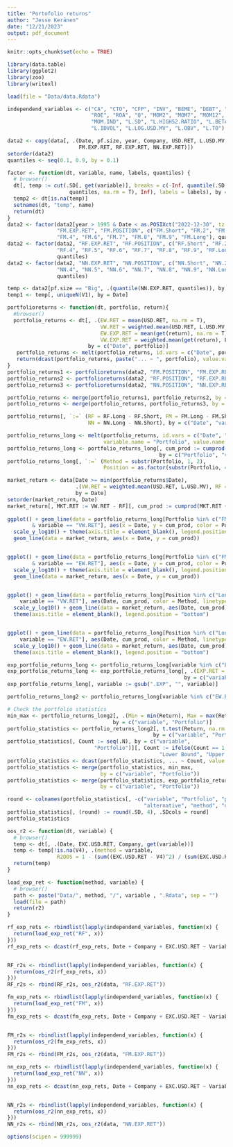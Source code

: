 ```yaml
---
title: "Portofolio returns"
author: "Jesse Keränen"
date: "12/21/2023"
output: pdf_document
---
```


```r
knitr::opts_chunk$set(echo = TRUE)

library(data.table)
library(ggplot2)
library(zoo)
library(writexl)
```

```r
load(file = "Data/data.Rdata")

independend_variables <- c("CA", "CTO", "CFP", "INV", "BEME", "DEBT", "SP", "EP",
                           "ROE", "ROA", "Q", "MOM2", "MOM7", "MOM12", "MOM36",
                           "MOM.IND", "L.SD", "L.HIGH52.RATIO", "L.BETA",
                           "L.IDVOL", "L.LOG.USD.MV", "L.OBV", "L.TO")
```

```r
data2 <- copy(data[, .(Date, pf.size, year, Company, USD.RET, L.USD.MV,
                       FM.EXP.RET, RF.EXP.RET, NN.EXP.RET)])
setorder(data2)
quantiles <- seq(0.1, 0.9, by = 0.1)

factor <- function(dt, variable, name, labels, quantiles) {
  # browser()
  dt[, temp := cut(.SD[, get(variable)], breaks = c(-Inf, quantile(.SD[pf.size == "Big", get(variable)],
                    quantiles, na.rm = T), Inf), labels = labels), by = Date]
  temp2 <- dt[is.na(temp)]
  setnames(dt, "temp", name)
  return(dt)
}
data2 <- factor(data2[year > 1995 & Date < as.POSIXct("2022-12-30", tz = "UTC")],
                "FM.EXP.RET", "FM.POSITION", c("FM.Short", "FM.2", "FM.3", "FM.4",
                "FM.4", "FM.6", "FM.7", "FM.8", "FM.9", "FM.Long"), quantiles)
data2 <- factor(data2, "RF.EXP.RET", "RF.POSITION", c("RF.Short", "RF.2", "RF.3",
                "RF.4", "RF.5", "RF.6", "RF.7", "RF.8", "RF.9", "RF.Long"),
                quantiles)
data2 <- factor(data2, "NN.EXP.RET", "NN.POSITION", c("NN.Short", "NN.2", "NN.3",
                "NN.4", "NN.5", "NN.6", "NN.7", "NN.8", "NN.9", "NN.Long"),
                quantiles)

temp <- data2[pf.size == "Big", .(quantile(NN.EXP.RET, quantiles)), by = c("Date")]
temp1 <- temp[, uniqueN(V1), by = Date]

portfolioreturns <- function(dt, portfolio, return){
  #browser()
  portfolio_returns <- dt[, .(EW.RET = mean(USD.RET, na.rm = T),
                              VW.RET = weighted.mean(USD.RET, L.USD.MV, na.rm = T),
                              EW.EXP.RET = mean(get(return), na.rm = T),
                              VW.EXP.RET = weighted.mean(get(return), L.USD.MV, na.rm = T)),
                          by = c("Date", portfolio)]
   portfolio_returns <- melt(portfolio_returns, id.vars = c("Date", portfolio))
   return(dcast(portfolio_returns, paste("... ~ ", portfolio), value.var = "value"))
}
portfolio_returns1 <- portfolioreturns(data2, "FM.POSITION", "FM.EXP.RET")
portfolio_returns2 <- portfolioreturns(data2, "RF.POSITION", "RF.EXP.RET")
portfolio_returns3 <- portfolioreturns(data2, "NN.POSITION", "NN.EXP.RET")

portfolio_returns <- merge(portfolio_returns1, portfolio_returns2, by = c("Date", "variable"))
portfolio_returns <- merge(portfolio_returns, portfolio_returns3, by = c("Date", "variable"))

portfolio_returns[, `:=` (RF = RF.Long - RF.Short, FM = FM.Long - FM.Short, 
                          NN = NN.Long - NN.Short), by = c("Date", "variable")]

portfolio_returns_long <- melt(portfolio_returns, id.vars = c("Date", "variable"),
                               variable.name = "Portfolio", value.name = "Return")
portfolio_returns_long <- portfolio_returns_long[, cum_prod := cumprod(Return + 1),
                                                 by = c("Portfolio", "variable")]
portfolio_returns_long[, `:=` (Method = substr(Portfolio, 1, 2), 
                               Position = as.factor(substr(Portfolio, 4, length(Portfolio))))]

market_return <- data[Date >= min(portfolio_returns$Date),
                      .(VW.RET = weighted.mean(USD.RET, L.USD.MV), RF = mean(RF)),
                      by = Date]
setorder(market_return, Date)
market_return[, MKT.RET := VW.RET - RF][, cum_prod := cumprod(MKT.RET + 1)]
        
ggplot() + geom_line(data = portfolio_returns_long[Portfolio %in% c("FM", "RF", "NN")
        & variable == "VW.RET"], aes(x = Date, y = cum_prod, color = Portfolio)) +
  scale_y_log10() + theme(axis.title = element_blank(), legend.position = "bottom") +
  geom_line(data = market_return, aes(x = Date, y = cum_prod))


ggplot() + geom_line(data = portfolio_returns_long[Portfolio %in% c("FM", "RF", "NN")
        & variable == "EW.RET"], aes(x = Date, y = cum_prod, color = Portfolio)) +
  scale_y_log10() + theme(axis.title = element_blank(), legend.position = "bottom") +
  geom_line(data = market_return, aes(x = Date, y = cum_prod))


ggplot() + geom_line(data = portfolio_returns_long[Position %in% c("Long", "Short") &
    variable == "VW.RET"], aes(Date, cum_prod, color = Method, linetype = Position)) +
  scale_y_log10() + geom_line(data = market_return, aes(Date, cum_prod)) +
  theme(axis.title = element_blank(), legend.position = "bottom")


ggplot() + geom_line(data = portfolio_returns_long[Position %in% c("Long", "Short") &
    variable == "EW.RET"], aes(Date, cum_prod, color = Method, linetype = Position)) +
  scale_y_log10() + geom_line(data = market_return, aes(Date, cum_prod)) +
  theme(axis.title = element_blank(), legend.position = "bottom")
```

```r
exp_portfolio_returns_long <- portfolio_returns_long[variable %in% c("EW.EXP.RET", "VW.EXP.RET")]
exp_portfolio_returns_long <- exp_portfolio_returns_long[, .(EXP.RET = mean(Return)),
                                                         by = c("variable", "Portfolio")]
exp_portfolio_returns_long[, variable := gsub(".EXP", "", variable)]
```


```r
portfolio_returns_long2 <- portfolio_returns_long[variable %in% c("EW.RET", "VW.RET")]

# Check the portfolio statistics
min_max <- portfolio_returns_long2[, .(Min = min(Return), Max = max(Return)),
                                  by = c("variable", "Portfolio")]
portfolio_statistics <- portfolio_returns_long2[, t.test(Return, na.rm = T), 
                                               by = c("variable", "Portfolio")]
portfolio_statistics[, Count := seq(.N), by = c("variable",
                            "Portfolio")][, Count := ifelse(Count == 1,
                                                 "Lower Bound", "Upper Bound")]
portfolio_statistics <- dcast(portfolio_statistics, ... ~ Count, value.var = "conf.int")
portfolio_statistics <- merge(portfolio_statistics, min_max,
                              by = c("variable", "Portfolio"))
portfolio_statistics <- merge(portfolio_statistics, exp_portfolio_returns_long,
                              by = c("variable", "Portfolio"))

round <- colnames(portfolio_statistics[, -c("variable", "Portfolio", "parameter",
                                            "alternative", "method", "data.name")])
portfolio_statistics[, (round) := round(.SD, 4), .SDcols = round]
portfolio_statistics
```


```r
oos_r2 <- function(dt, variable) {
  # browser()
  temp <- dt[, .(Date, EXC.USD.RET, Company, get(variable))]
  temp <- temp[!is.na(V4), .(method = variable,
                R2OOS = 1 - (sum((EXC.USD.RET - V4)^2) / (sum(EXC.USD.RET^2))))]
  return(temp)
}

load_exp_ret <- function(method, variable) {
  # browser()
  path <- paste("Data/", method, "/", variable , ".Rdata", sep = "")
  load(file = path)
  return(r2)
}
```


```r
rf_exp_rets <- rbindlist(lapply(independend_variables, function(x) { 
  return(load_exp_ret("RF", x))
}))
rf_exp_rets <- dcast(rf_exp_rets, Date + Company + EXC.USD.RET ~ Variable, value.var = "RF.EXP.RET")


RF_r2s <- rbindlist(lapply(independend_variables, function(x) {
  return(oos_r2(rf_exp_rets, x))
}))
RF_r2s <- rbind(RF_r2s, oos_r2(data, "RF.EXP.RET"))
```


```r
fm_exp_rets <- rbindlist(lapply(independend_variables, function(x) { 
  return(load_exp_ret("FM", x))
}))
fm_exp_rets <- dcast(fm_exp_rets, Date + Company + EXC.USD.RET ~ Variable, value.var = "FM.EXP.RET")


FM_r2s <- rbindlist(lapply(independend_variables, function(x) {
  return(oos_r2(fm_exp_rets, x))
}))
FM_r2s <- rbind(FM_r2s, oos_r2(data, "FM.EXP.RET"))
```


```r
nn_exp_rets <- rbindlist(lapply(independend_variables, function(x) { 
  return(load_exp_ret("NN", x))
}))
nn_exp_rets <- dcast(nn_exp_rets, Date + Company + EXC.USD.RET ~ Variable, value.var = "NN.EXP.RET")


NN_r2s <- rbindlist(lapply(independend_variables, function(x) {
  return(oos_r2(nn_exp_rets, x))
}))
NN_r2s <- rbind(NN_r2s, oos_r2(data, "NN.EXP.RET"))

options(scipen = 999999)
```